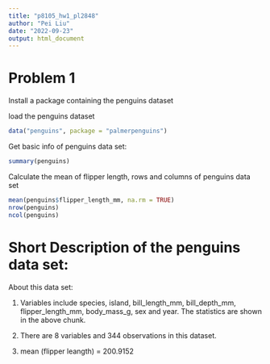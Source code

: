 ```yaml
---
title: "p8105_hw1_pl2848"
author: "Pei Liu"
date: "2022-09-23"
output: html_document
---
```


# Problem 1
Install a package containing the penguins dataset

load the penguins dataset
```r
data("penguins", package = "palmerpenguins")
```

Get basic info of penguins data set:
```r
summary(penguins)
```

Calculate the mean of flipper length, rows and columns of penguins data set
```r
mean(penguins$flipper_length_mm, na.rm = TRUE)
nrow(penguins)
ncol(penguins)
```

# Short Description of the penguins data set:
About this data set:

 1. Variables include species, island, bill_length_mm, bill_depth_mm, flipper_length_mm, body_mass_g, sex and year. The statistics are shown in the above chunk.
 
 2. There are 8 variables and 344 observations in this dataset.
 
 3. mean (flipper leangth) = 200.9152
 
 

